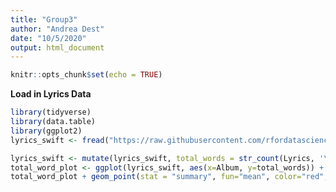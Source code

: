 ```yaml
---
title: "Group3"
author: "Andrea Dest"
date: "10/5/2020"
output: html_document
---
```


```r
knitr::opts_chunk$set(echo = TRUE)
```

__Load in Lyrics Data__
```r
library(tidyverse)
library(data.table)
library(ggplot2)
lyrics_swift <- fread("https://raw.githubusercontent.com/rfordatascience/tidytuesday/master/data/2020/2020-09-29/taylor_swift_lyrics.csv", header =T)

```

```r
lyrics_swift <- mutate(lyrics_swift, total_words = str_count(Lyrics, '\\w+'))
total_word_plot <- ggplot(lyrics_swift, aes(x=Album, y=total_words)) + geom_boxplot() + ylab("Total Words") + ggtitle("Total Words by Album")
total_word_plot + geom_point(stat = "summary", fun="mean", color="red", size =2)
```



